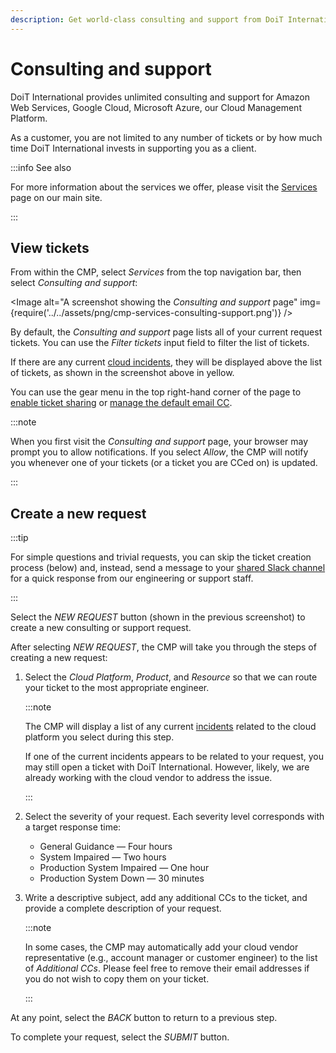 ```yaml
---
description: Get world-class consulting and support from DoiT International
---
```


# Consulting and support

DoiT International provides unlimited consulting and support for Amazon Web Services, Google Cloud, Microsoft Azure, our Cloud Management Platform.

As a customer, you are not limited to any number of tickets or by how much time DoiT International invests in supporting you as a client.

:::info See also

For more information about the services we offer, please visit the [Services](https://www.doit-intl.com/services/) page on our main site.

:::

## View tickets

From within the CMP, select _Services_ from the top navigation bar, then select _Consulting and support_:


<Image
  alt="A screenshot showing the _Consulting and support_ page"
  img={require('../../assets/png/cmp-services-consulting-support.png')}
/>

By default, the _Consulting and support_ page lists all of your current request tickets. You can use the _Filter tickets_ input field to filter the list of tickets.

If there are any current [cloud incidents](cloud-incidents.mdx), they will be displayed above the list of tickets, as shown in the screenshot above in yellow.

You can use the gear menu in the top right-hand corner of the page to [enable ticket sharing](ticket-sharing.mdx) or [manage the default email CC](manage-default-email-cc.mdx).

:::note

When you first visit the _Consulting and support_ page, your browser may prompt you to allow notifications. If you select _Allow_, the CMP will notify you whenever one of your tickets (or a ticket you are CCed on) is updated.

:::

## Create a new request

:::tip

For simple questions and trivial requests, you can skip the ticket creation process (below) and, instead, send a message to your [shared Slack channel](shared-slack-channel.mdx) for a quick response from our engineering or support staff.

:::

Select the _NEW REQUEST_ button (shown in the previous screenshot) to create a new consulting or support request.

After selecting _NEW REQUEST_, the CMP will take you through the steps of creating a new request:

1. Select the _Cloud Platform_, _Product_, and _Resource_ so that we can route your ticket to the most appropriate engineer.

   :::note

   The CMP will display a list of any current [incidents](cloud-incidents.mdx) related to the cloud platform you select during this step.

   If one of the current incidents appears to be related to your request, you may still open a ticket with DoiT International. However, likely, we are already working with the cloud vendor to address the issue.

   :::

2. Select the severity of your request. Each severity level corresponds with a target response time:

   - General Guidance &mdash; Four hours
   - System Impaired &mdash; Two hours
   - Production System Impaired &mdash; One hour
   - Production System Down &mdash; 30 minutes

3. Write a descriptive subject, add any additional CCs to the ticket, and provide a complete description of your request.

   :::note

   In some cases, the CMP may automatically add your cloud vendor representative (e.g., account manager or customer engineer) to the list of _Additional CCs_. Please feel free to remove their email addresses if you do not wish to copy them on your ticket.

   :::

At any point, select the _BACK_ button to return to a previous step.

To complete your request, select the _SUBMIT_ button.
